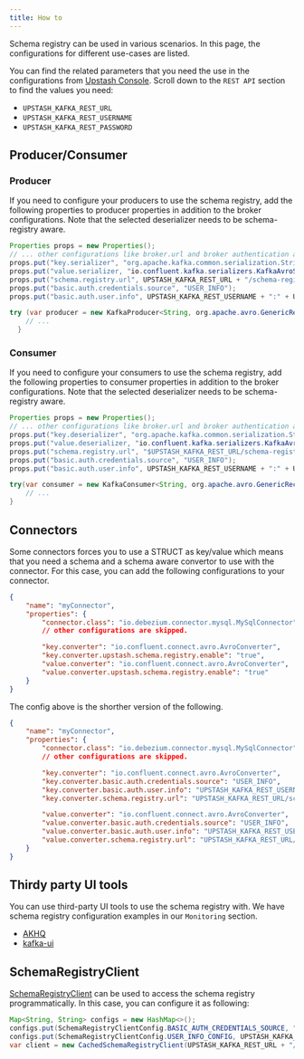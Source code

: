 ```yaml
---
title: How to
---
```


Schema registry can be used in various scenarios. In this page, the configurations for different use-cases are listed.

You can find the related parameters that you need the use in the configurations from [Upstash Console](https://console.upstash.com).
Scroll down to the `REST API` section to find the values you need:

- `UPSTASH_KAFKA_REST_URL`
- `UPSTASH_KAFKA_REST_USERNAME`
- `UPSTASH_KAFKA_REST_PASSWORD`

## Producer/Consumer

### Producer

If you need to configure your producers to use the schema registry, add the following properties to producer properties in addition to the broker configurations. Note that the selected deserializer needs to be schema-registry aware.

```java
Properties props = new Properties();
// ... other configurations like broker.url and broker authentication are skipped
props.put("key.serializer", "org.apache.kafka.common.serialization.StringSerializer");
props.put("value.serializer, "io.confluent.kafka.serializers.KafkaAvroSerializer");
props.put("schema.registry.url", UPSTASH_KAFKA_REST_URL + "/schema-registry");
props.put("basic.auth.credentials.source", "USER_INFO");
props.put("basic.auth.user.info", UPSTASH_KAFKA_REST_USERNAME + ":" + UPSTASH_KAFKA_REST_PASSWORD);

try (var producer = new KafkaProducer<String, org.apache.avro.GenericRecord>(props)) {
    // ...
  }
```

### Consumer 

If you need to configure your consumers to use the schema registry, add the following
properties to consumer properties in addition to the broker configurations. 
Note that the selected deserializer needs to be schema-registry aware.

```java
Properties props = new Properties();
// ... other configurations like broker.url and broker authentication are skipped
props.put("key.deserializer", "org.apache.kafka.common.serialization.StringDeserializer");
props.put("value.deserializer, "io.confluent.kafka.serializers.KafkaAvroDeserializer");
props.put("schema.registry.url", "$UPSTASH_KAFKA_REST_URL/schema-registry");
props.put("basic.auth.credentials.source", "USER_INFO");
props.put("basic.auth.user.info", UPSTASH_KAFKA_REST_USERNAME + ":" + UPSTASH_KAFKA_REST_PASSWORD);

try(var consumer = new KafkaConsumer<String, org.apache.avro.GenericRecord>(props)) {
    // ...
}
```

## Connectors

Some connectors forces you to use a STRUCT as key/value which means that you need a schema and a schema aware convertor to use with the connector.
For this case, you can add the following configurations to your connector.

```json
{
    "name": "myConnector",
    "properties": {
        "connector.class": "io.debezium.connector.mysql.MySqlConnector",
        // other configurations are skipped.

        "key.converter": "io.confluent.connect.avro.AvroConverter",
        "key.converter.upstash.schema.registry.enable": "true",
        "value.converter": "io.confluent.connect.avro.AvroConverter",
        "value.converter.upstash.schema.registry.enable": "true"
    }
}
```

The config above is the shorther version of the following.

```json
{
    "name": "myConnector",
    "properties": {
        "connector.class": "io.debezium.connector.mysql.MySqlConnector",
        // other configurations are skipped.

        "key.converter": "io.confluent.connect.avro.AvroConverter",
        "key.converter.basic.auth.credentials.source": "USER_INFO",
        "key.converter.basic.auth.user.info": "UPSTASH_KAFKA_REST_USERNAME:UPSTASH_KAFKA_REST_PASSWORD",
        "key.converter.schema.registry.url": "UPSTASH_KAFKA_REST_URL/schema-registry",

        "value.converter": "io.confluent.connect.avro.AvroConverter",
        "value.converter.basic.auth.credentials.source": "USER_INFO",
        "value.converter.basic.auth.user.info": "UPSTASH_KAFKA_REST_USERNAME:UPSTASH_KAFKA_REST_PASSWORD",
        "value.converter.schema.registry.url": "UPSTASH_KAFKA_REST_URL/schema-registry"
    }
}
```

## Thirdy party UI tools

You can use third-party UI tools to use the schema registry with. 
We have schema registry configuration examples in our `Monitoring` section.

- [AKHQ](../monitoring/akhq)
- [kafka-ui](../monitoring/kafka-ui)

## SchemaRegistryClient

[SchemaRegistryClient](https://github.com/confluentinc/schema-registry/blob/master/client/src/main/java/io/confluent/kafka/schemaregistry/client/SchemaRegistryClient.java) 
can be used to access the schema registry programmatically. In this case, you can configure it as following:

```java
Map<String, String> configs = new HashMap<>();
configs.put(SchemaRegistryClientConfig.BASIC_AUTH_CREDENTIALS_SOURCE, "USER_INFO");
configs.put(SchemaRegistryClientConfig.USER_INFO_CONFIG, UPSTASH_KAFKA_REST_USERNAME + ":" + UPSTASH_KAFKA_REST_PASSWORD);
var client = new CachedSchemaRegistryClient(UPSTASH_KAFKA_REST_URL + "/schema-registry", 100, configs);
```